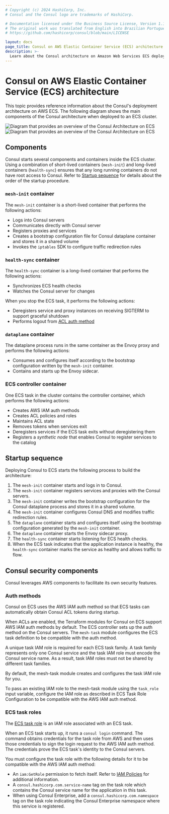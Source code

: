 ```yaml
---
# Copyright (c) 2024 HashiCorp, Inc.
# Consul and the Consul logo are trademarks of HashiCorp.

# Documentation licensed under the Business Source License, Version 1.1.
# The original work was translated from English into Brazilian Portuguese.
# https://github.com/hashicorp/consul/blob/main/LICENSE

layout: docs
page_title: Consul on AWS Elastic Container Service (ECS) architecture
description: >-
  Learn about the Consul architecture on Amazon Web Services ECS deployments. Learn about how the two work together, including the order tasks and containers startup and shutdown, as well as requirements for the AWS IAM auth method, the ACL controller and tokens, and health check syncing.
---
```


# Consul on AWS Elastic Container Service (ECS) architecture

This topic provides reference information about the Consul's deployment architecture on AWS ECS. The following diagram shows the main components of the Consul architecture when deployed to an ECS cluster.

![Diagram that provides an overview of the Consul Architecture on ECS](/img/ecs/consul-on-ecs-architecture-dataplanes.png#light-theme-only)
![Diagram that provides an overview of the Consul Architecture on ECS ](/img/ecs/consul-on-ecs-architecture-dataplanes-dark.png#dark-theme-only)

## Components

Consul starts several components and containers inside the ECS cluster. Using a combination of short-lived containers (`mesh-init`) and long-lived containers (`health-sync`) ensures that any long running containers do not have root access to Consul. Refer to [Startup sequence](#startup-sequence) for details about the order of the startup procedure.

### `mesh-init` container

The `mesh-init` container is a short-lived container that performs the following actions:

- Logs into Consul servers
- Communicates directly with Consul server
- Registers proxies and services
- Creates a bootstrap configuration file for Consul dataplane container and stores it in a shared volume
- Invokes the `iptables` SDK to configure traffic redirection rules

### `health-sync` container

The `health-sync` container is a long-lived container that performs the following actions:

- Synchronizes ECS health checks
- Watches the Consul server for changes

When you stop the ECS task, it performs the following actions:

- Deregisters service and proxy instances on receiving SIGTERM to support graceful shutdown
- Performs logout from [ACL auth method](/consul/docs/secure/acl/auth-method)

### `dataplane` container

The dataplane process runs in the same container as the Envoy proxy and performs the following actions:

- Consumes and configures itself according to the bootstrap configuration written by the `mesh-init` container.
- Contains and starts up the Envoy sidecar.

### ECS controller container

One ECS task in the cluster contains the controller container, which performs the following actions:

- Creates AWS IAM auth methods
- Creates ACL policies and roles
- Maintains ACL state
- Removes tokens when services exit
- Deregisters services if the ECS task exits without deregistering them
- Registers a _synthetic node_ that enables Consul to register services to the catalog

## Startup sequence

Deploying Consul to ECS starts the following process to build the architecture:

1. The `mesh-init` container starts and logs in to Consul.
1. The `mesh-init` container registers services and proxies with the Consul servers.
1. The `mesh-init` container writes the bootstrap configuration for the Consul dataplane process and stores it in a shared volume.
1. The `mesh-init` container configures Consul DNS and modifies traffic redirection rules.
1. The `dataplane` container starts and configures itself using the bootstrap configuration generated by the `mesh-init` container.
1. The `dataplane` container starts the Envoy sidecar proxy.
1. The `health-sync` container starts listening for ECS health checks.
1. When the ECS task indicates that the application instance is healthy, the `health-sync` container marks the service as healthy and allows traffic to flow.

## Consul security components

Consul leverages AWS components to facilitate its own security features.

### Auth methods

Consul on ECS uses the AWS IAM auth method so that ECS tasks can automatically obtain Consul ACL tokens during startup.

When ACLs are enabled, the Terraform modules for Consul on ECS support AWS IAM auth methods by default. The ECS controller sets up the auth method on the Consul servers. The `mesh-task` module configures the ECS task definition to be compatible with the auth method.

A unique task IAM role is required for each ECS task family. A task family represents only one Consul service and the task IAM role must encode the Consul service name. As a result, task IAM roles must not be shared by different task families.

By default, the mesh-task module creates and configures the task IAM role for you.

To pass an existing IAM role to the mesh-task module using the `task_role` input variable, configure the IAM role as described in ECS Task Role Configuration to be compatible with the AWS IAM auth method.

### ECS task roles

The [ECS task role](https://docs.aws.amazon.com/AmazonECS/latest/developerguide/task-iam-roles.html) is an IAM role associated with an ECS task.

When an ECS task starts up, it runs a `consul login` command. The command obtains credentials for the task role from AWS and then uses those credentials to sign the login request to the AWS IAM auth method. The credentials prove the ECS task's identity to the Consul servers.

You must configure the task role with the following details for it to be compatible with the AWS IAM auth method:

- An `iam:GetRole` permission to fetch itself. Refer to [IAM Policies](/consul/docs/security/acl/auth-methods/aws-iam#iam-policies) for additional information.
- A `consul.hashicorp.com.service-name` tag on the task role which contains the Consul service name for the application in this task.
- When using Consul Enterprise, add a `consul.hashicorp.com.namespace` tag on the task role indicating the Consul Enterprise namespace where this service is registered.

